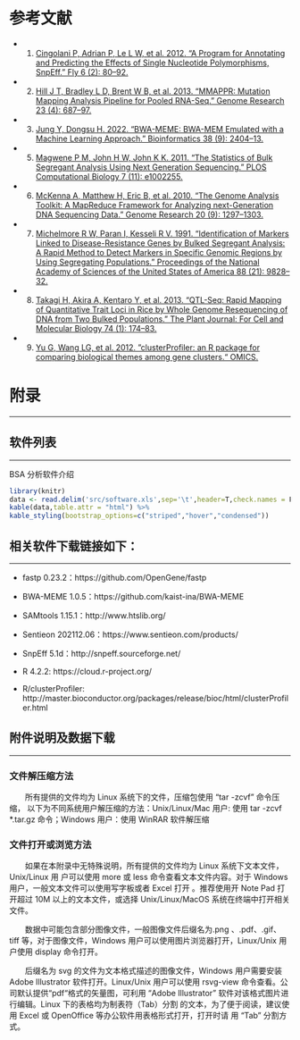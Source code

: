 # 参考文献

- 1. [Cingolani P, Adrian P, Le L W, et al. 2012. “A Program for Annotating and Predicting the Effects of Single Nucleotide Polymorphisms, SnpEff.” Fly 6 (2): 80–92.](https://www.ncbi.nlm.nih.gov/pmc/articles/PMC52814/)
- 2. [Hill J T, Bradley L D, Brent W B, et al. 2013. “MMAPPR: Mutation Mapping Analysis Pipeline for Pooled RNA-Seq.” Genome Research 23 (4): 687–97.](https://pubmed.ncbi.nlm.nih.gov/23289725/)
- 3. [Jung Y, Dongsu H. 2022. “BWA-MEME: BWA-MEM Emulated with a Machine Learning Approach.” Bioinformatics 38 (9): 2404–13.](https://pubmed.ncbi.nlm.nih.gov/28027425/)
- 5. [Magwene P M, John H W, John K K. 2011. “The Statistics of Bulk Segregant Analysis Using Next Generation Sequencing.” PLOS Computational Biology 7 (11): e1002255.](https://www.ncbi.nlm.nih.gov/pmc/articles/PMC2705234/)
- 6. [McKenna A, Matthew H, Eric B, et al. 2010. “The Genome Analysis Toolkit: A MapReduce Framework for Analyzing next-Generation DNA Sequencing Data.” Genome Research 20 (9): 1297–1303.](https://genome.cshlp.org/content/20/9/1297.long)
- 7. [Michelmore R W, Paran I, Kesseli R V. 1991. “Identification of Markers Linked to Disease-Resistance Genes by Bulked Segregant Analysis: A Rapid Method to Detect Markers in Specific Genomic Regions by Using Segregating Populations.” Proceedings of the National Academy of Sciences of the United States of America 88 (21): 9828–32.](https://pubmed.ncbi.nlm.nih.gov/22728672/)
- 8. [Takagi H, Akira A, Kentaro Y, et al. 2013. “QTL-Seq: Rapid Mapping of Quantitative Trait Loci in Rice by Whole Genome Resequencing of DNA from Two Bulked Populations.” The Plant Journal: For Cell and Molecular Biology 74 (1): 174–83. ](https://pubmed.ncbi.nlm.nih.gov/22072954/)
- 9. [Yu G, Wang LG, et al. 2012. ”clusterProfiler: an R package for comparing biological themes among gene clusters.“ OMICS.](https://www.ncbi.nlm.nih.gov/pmc/articles/PMC3339379/)

# 附录

***

## 软件列表

***


<p class='mark'> BSA 分析软件介绍</p>

```r
library(knitr)
data <- read.delim('src/software.xls',sep='\t',header=T,check.names = F)
kable(data,table.attr = "html") %>%
kable_styling(bootstrap_options=c("striped","hover","condensed"))
```

## 相关软件下载链接如下：

***

- fastp 0.23.2：https://github.com/OpenGene/fastp

- BWA-MEME 1.0.5：https://github.com/kaist-ina/BWA-MEME

- SAMtools 1.15.1：http://www.htslib.org/

- Sentieon 202112.06：https://www.sentieon.com/products/

- SnpEff 5.1d：http://snpeff.sourceforge.net/

- R 4.2.2: https://cloud.r-project.org/

- R/clusterProfiler: http://master.bioconductor.org/packages/release/bioc/html/clusterProfiler.html

## 附件说明及数据下载

***

### 文件解压缩方法

&emsp;&emsp;所有提供的文件均为 Linux 系统下的文件，压缩包使用 “tar -zcvf” 命令压缩， 以下为不同系统用户解压缩的方法：Unix/Linux/Mac 用户:  使用 tar -zcvf *.tar.gz 命令；Windows 用户：使用 WinRAR 软件解压缩

### 文件打开或浏览方法

&emsp;&emsp;如果在本附录中无特殊说明，所有提供的文件均为 Linux 系统下文本文件，Unix/Linux 用 户可以使用 more 或 less 命令查看文本文件内容。对于 Windows 用户，一般文本文件可以使用写字板或者 Excel 打开 。推荐使用开 Note Pad 打开超过 10M  以上的文本文件，或选择 Unix/Linux/MacOS 系统在终端中打开相关文件。

&emsp;&emsp;数据中可能包含部分图像文件，一般图像文件后缀名为.png 、.pdf、.gif、tiff 等，对于图像文件，Windows 用户可以使用图片浏览器打开，Linux/Unix 用户使用 display 命令打开。

&emsp;&emsp;后缀名为 svg 的文件为文本格式描述的图像文件，Windows 用户需要安装 Adobe Illustrator 软件打开。Linux/Unix 用户可以使用 rsvg-view 命令查看。公司默认提供“pdf“格式的矢量图，可利用 "Adobe Illustrator" 软件对该格式图片进行编辑。Linux 下的表格均为制表符（Tab）分割 的文本，为了便于阅读，建议使用 Excel 或 OpenOffice 等办公软件用表格形式打开，打开时请 用 “Tab” 分割方式。
